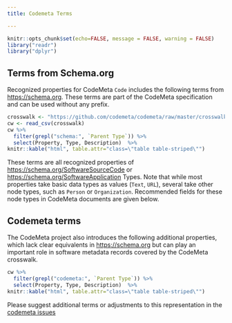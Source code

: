```yaml
---
title: Codemeta Terms

---
```


```r
knitr::opts_chunk$set(echo=FALSE, message = FALSE, warning = FALSE)
library("readr")
library("dplyr")
```

## Terms from Schema.org

Recognized properties for CodeMeta `Code` includes the following terms from <https://schema.org>.  These terms are part of the CodeMeta specification and can be used without any prefix. 

```r
crosswalk <- "https://github.com/codemeta/codemeta/raw/master/crosswalk.csv"
cw <- read_csv(crosswalk)
cw %>% 
  filter(grepl("schema:", `Parent Type`)) %>%
  select(Property, Type, Description)  %>%
knitr::kable("html", table.attr="class=\"table table-striped\"")

```

These terms are all recognized properties of <https://schema.org/SoftwareSourceCode> or <https://schema.org/SoftwareApplication> Types. Note that while most properties take basic data types as values (`Text`, `URL`), several take other node types, such as `Person` or `Organization`.  Recommended fields for these node types in CodeMeta documents are given below.

## Codemeta terms

The CodeMeta project also introduces the following additional properties, which lack clear equivalents in <https://schema.org> but can play an important role in software metadata records covered by the CodeMeta crosswalk.

```r
cw %>% 
  filter(grepl("codemeta:", `Parent Type`)) %>%
  select(Property, Type, Description)  %>%
knitr::kable("html", table.attr="class=\"table table-striped\"")

```


Please suggest additional terms or adjustments to this representation in the [codemeta issues](https://github.com/codemeta/codemeta/issues)